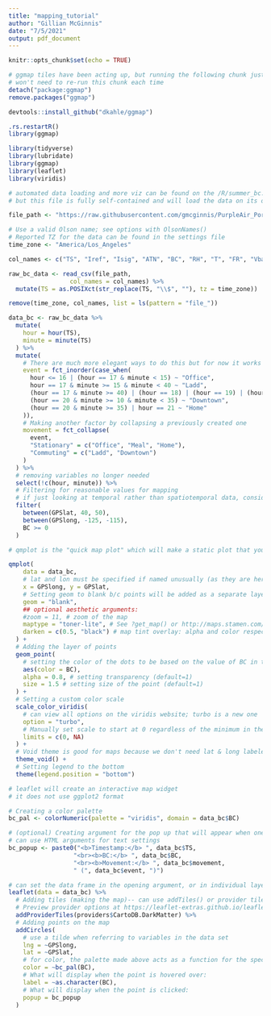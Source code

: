 ```yaml
---
title: "mapping_tutorial"
author: "Gillian McGinnis"
date: "7/5/2021"
output: pdf_document
---
```


```r
knitr::opts_chunk$set(echo = TRUE)
```

```r
# ggmap tiles have been acting up, but running the following chunk just once should fix it
# won't need to re-run this chunk each time
detach("package:ggmap")
remove.packages("ggmap")

devtools::install_github("dkahle/ggmap")

.rs.restartR()
library(ggmap)
```

```r
library(tidyverse)
library(lubridate)
library(ggmap)
library(leaflet)
library(viridis)
```

```r
# automated data loading and more viz can be found on the /R/summer_bc.Rmd file
# but this file is fully self-contained and will load the data on its own regardless of directory

file_path <- "https://raw.githubusercontent.com/gmcginnis/PurpleAir_Portland_2021/main/data/black_carbon/DST-BC-test-data-1July2021/Data34_2021-07-01.txt"

# Use a valid Olson name; see options with OlsonNames()
# Reported TZ for the data can be found in the settings file
time_zone <- "America/Los_Angeles"

col_names <- c("TS", "Iref", "Isig", "ATN", "BC", "RH", "T", "FR", "Vbat", "GPSlat", "GPSlong")

raw_bc_data <- read_csv(file_path,
                 col_names = col_names) %>% 
  mutate(TS = as.POSIXct(str_replace(TS, "\\$", ""), tz = time_zone))
```

```r
remove(time_zone, col_names, list = ls(pattern = "file_"))
```

```r
data_bc <- raw_bc_data %>% 
  mutate(
    hour = hour(TS),
    minute = minute(TS)
  ) %>% 
  mutate(
    # There are much more elegant ways to do this but for now it works
    event = fct_inorder(case_when(
      hour <= 16 | (hour == 17 & minute < 15) ~ "Office",
      hour == 17 & minute >= 15 & minute < 40 ~ "Ladd",
      (hour == 17 & minute >= 40) | (hour == 18) | (hour == 19) | (hour == 20 & minute < 10) ~ "Meal",
      (hour == 20 & minute >= 10 & minute < 35) ~ "Downtown",
      (hour == 20 & minute >= 35) | hour == 21 ~ "Home"
    )),
    # Making another factor by collapsing a previously created one
    movement = fct_collapse(
      event,
      "Stationary" = c("Office", "Meal", "Home"),
      "Commuting" = c("Ladd", "Downtown")
    )
  ) %>% 
  # removing variables no longer needed
  select(!c(hour, minute)) %>% 
  # Filtering for reasonable values for mapping
  # if just looking at temporal rather than spatiotemporal data, consider removing these GPS restrictions
  filter(
    between(GPSlat, 40, 50),
    between(GPSlong, -125, -115),
    BC >= 0
  )
```

```r
# qmplot is the "quick map plot" which will make a static plot that you can add ggplot2 layers to

qmplot(
    data = data_bc,
    # lat and lon must be specified if named unusually (as they are here)
    x = GPSlong, y = GPSlat,
    # Setting geom to blank b/c points will be added as a separate layer
    geom = "blank",
    ## optional aesthetic arguments:
    #zoom = 11, # zoom of the map
    maptype = "toner-lite", # See ?get_map() or http://maps.stamen.com/ for map type options
    darken = c(0.5, "black") # map tint overlay: alpha and color respectively
  ) +
  # Adding the layer of points
  geom_point(
    # setting the color of the dots to be based on the value of BC in the data set
    aes(color = BC),
    alpha = 0.8, # setting transparency (default=1)
    size = 1.5 # setting size of the point (default=1)
  ) +
  # Setting a custom color scale
  scale_color_viridis(
    # can view all options on the viridis website; turbo is a new one
    option = "turbo",
    # Manually set scale to start at 0 regardless of the minimum in the data set
    limits = c(0, NA)
  ) +
  # Void theme is good for maps because we don't need lat & long labeled
  theme_void() +
  # Setting legend to the bottom
  theme(legend.position = "bottom")
```

```r
# leaflet will create an interactive map widget
# it does not use ggplot2 format

# Creating a color palette
bc_pal <- colorNumeric(palette = "viridis", domain = data_bc$BC)

# (optional) Creating argument for the pop up that will appear when one clicks a point
# can use HTML arguments for text settings
bc_popup <- paste0("<b>Timestamp:</b> ", data_bc$TS,
                  "<br><b>BC:</b> ", data_bc$BC,
                  "<br><b>Movement:</b> ", data_bc$movement,
                  " (", data_bc$event, ")")

# can set the data frame in the opening argument, or in individual layers
leaflet(data = data_bc) %>% 
  # Adding tiles (making the map)-- can use addTiles() or provider tiles as below
  # Preview provider options at https://leaflet-extras.github.io/leaflet-providers/preview/
  addProviderTiles(providers$CartoDB.DarkMatter) %>% 
  # Adding points on the map
  addCircles(
    # use a tilde when referring to variables in the data set
    lng = ~GPSlong,
    lat = ~GPSlat,
    # for color, the palette made above acts as a function for the specified variable
    color = ~bc_pal(BC),
    # What will display when the point is hovered over:
    label = ~as.character(BC),
    # What will display when the point is clicked:
    popup = bc_popup
  )
```
